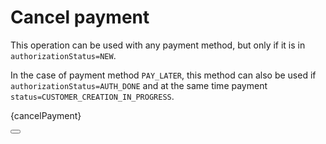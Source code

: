 
# Cancel payment

This operation can be used with any payment method, but only if it is in `authorizationStatus=NEW`.

In the case of payment method `PAY_LATER`, this method can also be used if `authorizationStatus=AUTH_DONE` and at the same time payment `status=CUSTOMER_CREATION_IN_PROGRESS`.


<CodeBlock language="jsx">{cancelPayment}</CodeBlock>

<Button label="See full API reference" link="/docs/api/cancel-payment-intent"/>